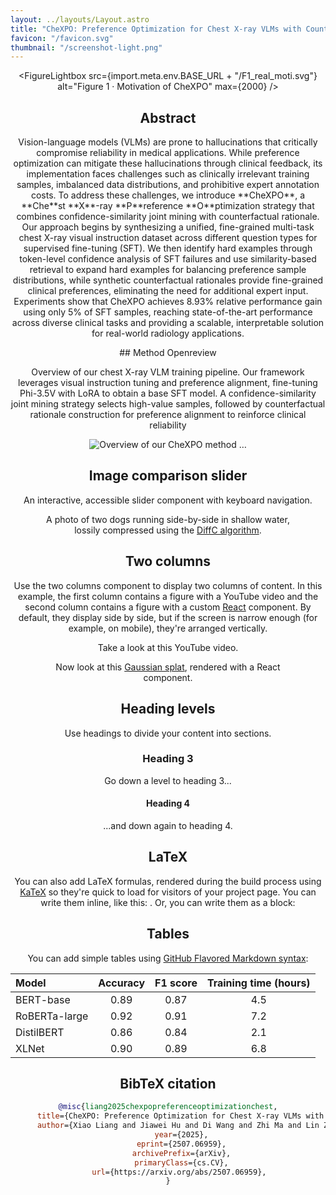 ```yaml
---
layout: ../layouts/Layout.astro
title: "CheXPO: Preference Optimization for Chest X-ray VLMs with Counterfactual Rationale"       
favicon: "/favicon.svg"
thumbnail: "/screenshot-light.png"
---
```





<Header
  title="CheXPO: Preference Optimization for Chest X-ray VLMs with Counterfactual Rationale"
  logoSrc={xidianLogo.src}
  authors={[
    {
      name: "Xiao Liang",
      url: "https://scholar.google.com/citations?user=OuATjSsAAAAJ&hl=zh-CN",
      institution: "Xidian University, Xi'an, China"
    }
  ]}
  conference="ACM MM 2025"
  links={[
    { name: "Paper", url: "https://arxiv.org/pdf/2507.06959", icon: "ri:file-pdf-2-line" },
    { name: "Code",  url: "https://github.com/ResearchGroup-MedVLLM/CheX-Phi35V", icon: "ri:github-line" },
    { name: "arXiv", url: "https://arxiv.org/abs/2507.06959",  icon: "academicons:arxiv" },
    { name: "Model", url: "https://huggingface.co/HaiZhiYan/CheX-Phi35V/tree/main", icon: "simple-icons:huggingface" },
  ]}
/>

<FigureLightbox
  src={import.meta.env.BASE_URL + "/F1_real_moti.svg"}
  alt="Figure 1 · Motivation of CheXPO"
  max={2000}
/>
<HighlightedSection>

## Abstract
<p className="text-lg leading-relaxed">
  Vision-language models (VLMs) are prone to hallucinations that critically compromise reliability in medical applications. While preference optimization can mitigate these hallucinations through clinical feedback, its implementation faces challenges such as clinically irrelevant training samples, imbalanced data distributions, and prohibitive expert annotation costs. To address these challenges, we introduce **CheXPO**, a **Che**st **X**-ray **P**reference **O**ptimization strategy that combines <BlueHighlight>confidence-similarity joint mining</BlueHighlight> with <BlueHighlight>counterfactual rationale</BlueHighlight>. Our approach begins by synthesizing a unified, fine-grained multi-task chest X-ray visual instruction dataset across different question types for supervised fine-tuning (SFT). We then identify hard examples through <BlueHighlight>token-level confidence analysis</BlueHighlight> of SFT failures and use <BlueHighlight>similarity-based retrieval</BlueHighlight> to expand hard examples for balancing preference sample distributions, while <BlueHighlight>synthetic counterfactual rationales</BlueHighlight> provide fine-grained clinical preferences, eliminating the need for additional expert input. Experiments show that CheXPO achieves 8.93% relative performance gain using only 5% of SFT samples, reaching state-of-the-art performance across diverse clinical tasks and providing a scalable, interpretable solution for real-world radiology applications.
</p>

</HighlightedSection>
## Method Openreview

Overview of our chest X-ray VLM training pipeline. Our framework leverages visual instruction tuning and preference
alignment, fine-tuning Phi-3.5V with LoRA to obtain a base SFT model. A confidence-similarity joint mining strategy selects
high-value samples, followed by counterfactual rationale construction for preference alignment to reinforce clinical reliability
<Figure>
  <img
    slot="figure"
    src={import.meta.env.BASE_URL + "Figure3_overview.svg"}
    alt="Overview of our CheXPO method"
    class="w-full max-w-[1200px] object-contain mx-auto rounded-lg shadow"
  />
  <span slot="caption">…</span>
</Figure>

## Image comparison slider

An interactive, accessible slider component with keyboard navigation.
<Figure>
  <ImageComparison slot="figure" client:load imageUrlOne={dogsDiffc.src} imageUrlTwo={dogsTrue.src} altTextOne="Photo of two dogs running side-by-side in shallow water, lossily compressed using the DiffC algorithm" altTextTwo="Original photo of two dogs running side-by-side in shallow water" />
  <span slot="caption">A photo of two dogs running side-by-side in shallow water, lossily compressed using the <a href="https://jeremyiv.github.io/diffc-project-page/">DiffC algorithm</a>.</span>
</Figure>

## Two columns

Use the two columns component to display two columns of content. In this example, the first column contains a figure with a YouTube video and the second column contains a figure with a custom [React](https://react.dev/) component. By default, they display side by side, but if the screen is narrow enough (for example, on mobile), they're arranged vertically.

<TwoColumns>
  <Figure slot="left">
    <YouTubeVideo slot="figure" videoId="wjZofJX0v4M" />
    <span slot="caption">Take a look at this YouTube video.</span>
  </Figure>
  <Figure slot="right">
    <Splat slot="figure" client:idle />
    <span slot="caption">Now look at this <a href="https://en.wikipedia.org/wiki/Gaussian_splatting">Gaussian splat</a>, rendered with a React component.</span>
  </Figure>
</TwoColumns>

## Heading levels

Use headings to divide your content into sections.

### Heading 3

Go down a level to heading 3...

#### Heading 4

...and down again to heading 4.

## LaTeX

You can also add LaTeX formulas, rendered during the build process using [KaTeX](https://katex.org/) so they're quick to load for visitors of your project page. You can write them inline, like this: <LaTeX inline formula="a^2 + b^2 = c^2" />. Or, you can write them as a block:

<LaTeX formula="\int_a^b f(x) dx" />

## Tables

You can add simple tables using [GitHub Flavored Markdown syntax](https://docs.github.com/en/get-started/writing-on-github/working-with-advanced-formatting/organizing-information-with-tables):

| Model | Accuracy | F1 score | Training time (hours) |
| :--- | :---: | :---: | :---: |
| BERT-base | 0.89 | 0.87 | 4.5 |
| RoBERTa-large | 0.92 | 0.91 | 7.2 |
| DistilBERT | 0.86 | 0.84 | 2.1 |
| XLNet | 0.90 | 0.89 | 6.8 |

## BibTeX citation

```bibtex
@misc{liang2025chexpopreferenceoptimizationchest,
      title={CheXPO: Preference Optimization for Chest X-ray VLMs with Counterfactual Rationale}, 
      author={Xiao Liang and Jiawei Hu and Di Wang and Zhi Ma and Lin Zhao and Ronghan Li and Bo Wan and Quan Wang},
      year={2025},
      eprint={2507.06959},
      archivePrefix={arXiv},
      primaryClass={cs.CV},
      url={https://arxiv.org/abs/2507.06959}, 
}
```